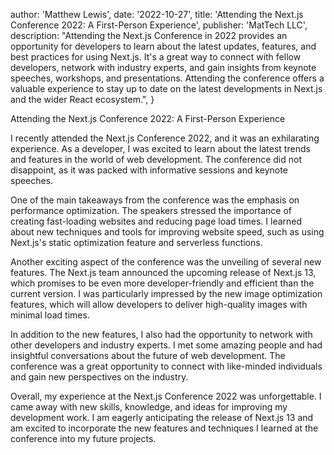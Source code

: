 
  author: 'Matthew Lewis',
  date: '2022-10-27',
  title: 'Attending the Next.js Conference 2022: A First-Person Experience',
  publisher: 'MatTech LLC',
  description:
    "Attending the Next.js Conference in 2022 provides an opportunity for developers to learn about the latest updates, features, and best practices for using Next.js. It's a great way to connect with fellow developers, network with industry experts, and gain insights from keynote speeches, workshops, and presentations. Attending the conference offers a valuable experience to stay up to date on the latest developments in Next.js and the wider React ecosystem.",
}


Attending the Next.js Conference 2022: A First-Person Experience

I recently attended the Next.js Conference 2022, and it was an exhilarating experience. As a developer, I was excited to learn about the latest trends and features in the world of web development. The conference did not disappoint, as it was packed with informative sessions and keynote speeches.

One of the main takeaways from the conference was the emphasis on performance optimization. The speakers stressed the importance of creating fast-loading websites and reducing page load times. I learned about new techniques and tools for improving website speed, such as using Next.js's static optimization feature and serverless functions.

Another exciting aspect of the conference was the unveiling of several new features. The Next.js team announced the upcoming release of Next.js 13, which promises to be even more developer-friendly and efficient than the current version. I was particularly impressed by the new image optimization features, which will allow developers to deliver high-quality images with minimal load times.

In addition to the new features, I also had the opportunity to network with other developers and industry experts. I met some amazing people and had insightful conversations about the future of web development. The conference was a great opportunity to connect with like-minded individuals and gain new perspectives on the industry.

Overall, my experience at the Next.js Conference 2022 was unforgettable. I came away with new skills, knowledge, and ideas for improving my development work. I am eagerly anticipating the release of Next.js 13 and am excited to incorporate the new features and techniques I learned at the conference into my future projects.
